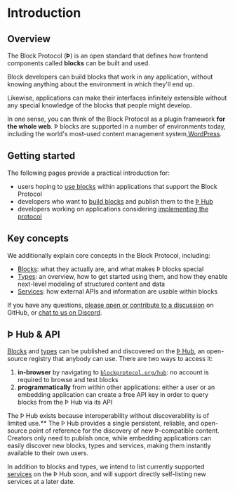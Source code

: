# Introduction

## Overview

The Block Protocol (**Þ**) is an open standard that defines how frontend components called **blocks** can be built and used.

Block developers can build blocks that work in any application, without knowing anything about the environment in which they'll end up.

Likewise, applications can make their interfaces infinitely extensible without any special knowledge of the blocks that people might develop.

In one sense, you can think of the Block Protocol as a plugin framework **for the whole web**. Þ blocks are supported in a number of environments today, including the world's most-used content management system,[WordPress](https://blockprotocol.org/docs/blocks/environments#wordpress).

## Getting started

The following pages provide a practical introduction for:

- users hoping to [use blocks](https://blockprotocol.org/docs/blocks/environments) within applications that support the Block Protocol
- developers who want to [build blocks](https://blockprotocol.org/docs/blocks/develop) and publish them to the [Þ Hub](https://blockprotocol.org/hub)
- developers working on applications considering [implementing the protocol](https://blockprotocol.org/docs/blocks/environments#other-environments)

## Key concepts

We additionally explain core concepts in the Block Protocol, including:

- [Blocks](https://blockprotocol.org/docs/blocks): what they actually are, and what makes Þ blocks special
- [Types](https://blockprotocol.org/docs/types): an overview, how to get started using them, and how they enable next-level modeling of structured content and data
- [Services](https://blockprotocol.org/docs/services): how external APIs and information are usable within blocks

If you have any questions, [please open or contribute to a discussion](https://github.com/blockprotocol/blockprotocol/discussions) on GitHub, or [chat to us on Discord](https://blockprotocol.org/discord).

## Þ Hub & API

[Blocks](https://blockprotocol.org/docs/blocks) and [types](https://blockprotocol.org/docs/types) can be published and discovered on the [Þ Hub](https://blockprotocol.org/hub), an open-source registry that anybody can use. There are two ways to access it:

1.  **in-browser** by navigating to [`blockprotocol.org/hub`](https://blockprotocol.org/hub): no account is required to browse and test blocks
1.  **programmatically** from within other applications: either a user or an embedding application can create a free API key in order to query blocks from the Þ Hub via its API

The Þ Hub exists because interoperability without discoverability is of limited use.\*\* The Þ Hub provides a single persistent, reliable, and open-source point of reference for the discovery of new Þ-compatible content. Creators only need to publish once, while embedding applications can easily discover new blocks, types and services, making them instantly available to their own users.

In addition to blocks and types, we intend to list currently supported [services](https://blockprotocol.org/docs/services) on the Þ Hub soon, and will support directly self-listing new services at a later date.
